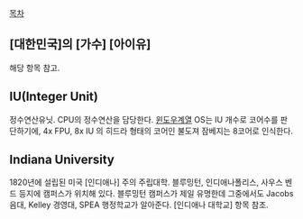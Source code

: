 [[목차]]

== [대한민국]의 [가수] [아이유] ==
해당 항목 참고.

== IU(Integer Unit) ==
정수연산유닛. CPU의 정수연산을 담당한다.
[[윈도우]]계열 OS는 IU 개수로 코어수를 판단하기에, 4x FPU, 8x IU 의 히드라 형태의 코어인 불도져 잠베지는 8코어로 인식한다.

== Indiana University ==
1820년에 설립된 미국 [인디애나] 주의 주립대학. 블루밍턴, 인디애나폴리스, 사우스 벤드 등지에 캠퍼스가 위치해 있다. 블루밍턴 캠퍼스가 제일 유명한데 그중에서도 Jacobs 음대, Kelley 경영대, SPEA 행정학교가 알아준다. [인디애나 대학교] 항목 참조.
